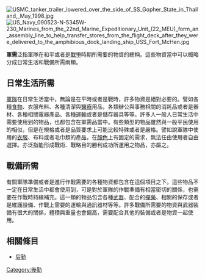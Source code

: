 {{Unreferenced|time=2017-07-31T16:47:07+00:00}}

[[File:USMC_tanker_trailer_lowered_over_the_side_of_SS_Gopher_State_in_Thailand,_May_1998.jpg|thumb]]
[[File:US_Navy_090523-N-5345W-230_Marines_from_the_22nd_Marine_Expeditionary_Unit_(22_MEU)_form_an_assembly_line_to_help_transfer_stores_from_the_flight_deck_after_they_were_delivered_to_the_amphibious_dock_landing_ship_USS_Fort_McHen.jpg|thumb]]

'''軍需'''泛指軍隊在和平或者是[[戰爭|戰爭]]時期所需要的物資的總稱。這些物資當中可以概略分成日常生活和戰備所需兩類。

==日常生活所需==
[[軍隊|軍隊]]在日常生活當中，無論是在平時或者是戰時，許多物資是絕對必要的。譬如各種[[食物|食物]]、衣服布料、各種清潔與[[醫療|醫療]]用品，各類辦公與事務相關的消耗品或者是器材、各種相關電器產品、各種[[運輸|運輸]]或者是儲存器具等等。許多人一般人日常生活中需要使用到的物品，也都包含在軍需品當中。有些類型的物品雖然與一般平民使用的相似，但是在規格或者是品質要求上可能比較特殊或者是嚴格。譬如說軍隊中使用的[[衣服|衣服]]、布料或者毛巾類的產品，在[[顏色|顏色]]上有固定的需求，無法任由使用者自由選擇。亦泛指能形成戰術、戰略目的勝利成功所運用之物品，亦屬之。

==戰備所需==
有關軍隊準備或者是進行作戰需要的各種物資都包含在這個項目之下。這些物品不一定在日常生活中都會使用到，可是對於軍隊的作戰準備有相當密切的關係，也需要在作戰時持續補充。這一類的物品包含各種[[武器|武器]]、配合的[[彈藥|彈藥]]、相關的保存或者是維護設備、作戰上需要的運輸與通訊器材等等。許多戰備所需要的物資與武器裝備有很大的關係，體積與重量也會偏高，需要配合其他的裝備或者是物資一起使用。

==相關條目==
*[[后勤|后勤]]

{{军事}}
[[Category:後勤|Category:後勤]]